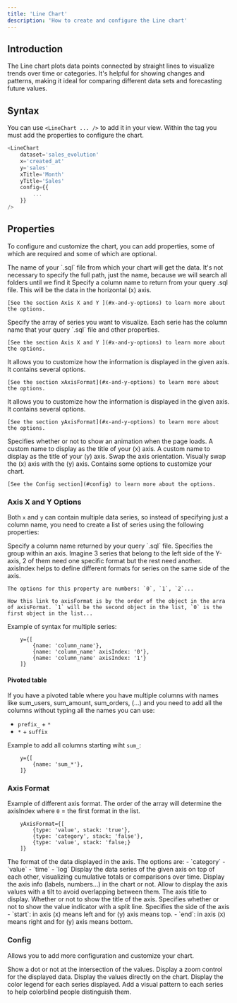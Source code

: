 ```yaml
---
title: 'Line Chart'
description: 'How to create and configure the Line chart'
---
```


## Introduction
The Line chart plots data points connected by straight lines to visualize trends over time or categories. It's helpful for showing changes and patterns, making it ideal for comparing different data sets and forecasting future values.

## Syntax
You can use `<LineChart ... />` to add it in your view. Within the tag you must add the properties to configure the chart.

``` js
<LineChart
	dataset='sales_evolution'
    x='created_at'
    y='sales'
    xTitle='Month'
    yTitle='Sales'
    config={{ 
        ...
    }}
/>
```

## Properties
To configure and customize the chart, you can add properties, some of which are required and some of which are optional.

<ParamField path="query" type="string" required>
    The name of your `.sql` file from which your chart will get the data. It's not necessary to specify the full path, just the name, because we will search all folders until we find it
</ParamField>

<ParamField path="x" type="string | array" required>
    Specify a column name to return from your query .sql file. This will be the data in the horizontal (x) axis.

    [See the section Axis X and Y ](#x-and-y-options) to learn more about the options.
</ParamField>

<ParamField path="y" type="string | array" required>
    Specify the array of series you want to visualize. Each serie has the column name that your query `.sql` file and other properties.
    
    [See the section Axis X and Y ](#x-and-y-options) to learn more about the options.
</ParamField>

<ParamField path="xAxisFormat" type="array">
    It allows you to customize how the information is displayed in the given axis. It contains several options.    
    
    [See the section xAxisFormat](#x-and-y-options) to learn more about the options.
</ParamField>

<ParamField path="yAxisFormat" type="array">
    It allows you to customize how the information is displayed in the given axis. It contains several options.    

    [See the section yAxisFormat](#x-and-y-options) to learn more about the options.
</ParamField>

<ParamField path="animation" type="boolean">
    Specifies whether or not to show an animation when the page loads.
</ParamField>

<ParamField path="xTitle" type="string">
    A custom name to display as the title of your (x) axis.
</ParamField>

<ParamField path="yTitle" type="string">
    A custom name to display as the title of your (y) axis.
</ParamField>

<ParamField path="swapAxis" type="boolean">
    Swap the axis orientation. Visually swap the (x) axis with the (y) axis.
</ParamField>

<ParamField path="config" type="array">
    Contains some options to customize your chart.
    
    [See the Config section](#config) to learn more about the options.
</ParamField>

### Axis X and Y Options

Both `x` and `y` can contain multiple data series, so instead of specifying just a column name, you need to create a list of series using the following properties:

<ParamField path="name" type="string">
    Specify a column name returned by your query `.sql` file.
</ParamField>

<ParamField path="axisIndex" type="string">
    Specifies the group within an axis. Imagine 3 series that belong to the left side of the Y-axis, 2 of them need one specific format but the rest need another. axisIndex helps to define different formats for series on the same side of the axis.

    The options for this property are numbers: `0`, `1`, `2`...

    How this link to axisFormat is by the order of the object in the arra of axisFormat. `1` will be the second object in the list, `0` is the first object in the list...
</ParamField>

Example of syntax for multiple series:

```
    y={[
		{name: 'column_name'},
		{name: 'column_name' axisIndex: '0'},
		{name: 'column_name' axisIndex: '1'}
    ]}
```

#### Pivoted table
If you have a pivoted table where you have multiple columns with names like sum_users, sum_amount, sum_orders, (...) and you need to add all the columns without typing all the names you can use:

- `prefix_` + `*`
- `*` + `suffix`

Example to add all columns starting wiht `sum_`:
```
    y={[
		{name: 'sum_*'},
    ]}
```
### Axis Format

Example of different axis format. The order of the array will determine the axisIndex where `0` = the first format in the list.

```
    yAxisFormat={[
		{type: 'value', stack: 'true'},
		{type: 'category', stack: 'false'},
		{type: 'value', stack: 'false;}
    ]}
```
<ParamField path="type" type="string">
    The format of the data displayed in the axis. The options are:
    - `category`
    - `value`
    - `time`
    - `log`
</ParamField>

<ParamField path="stack" type="boolean">
    Display the data series of the given axis on top of each other, visualizing cumulative totals or comparisons over time.
</ParamField>

<ParamField path="showAxis" type="boolean">
    Display the axis info (labels, numbers...) in the chart or not.
</ParamField>

<ParamField path="rotate" type="number">
    Allow to display the axis values with a tilt to avoid overlapping between them.
</ParamField>

<ParamField path="displayName" type="string | null">
    The axis title to display.
</ParamField>

<ParamField path="showAxisTitle" type="boolean">
    Whether or not to show the title of the axis.
</ParamField>

<ParamField path="showSplitLine" type="boolean">
    Specifies whether or not to show the value indicator with a split line.
</ParamField>

<ParamField path="axisAlign" type="boolean">
    Specifies the side of the axis
    - `start`: in axis (x) means left and for (y) axis means top.
    - `end`: in axis (x) means right and for (y) axis means bottom.
</ParamField>

### Config
Allows you to add more configuration and customize your chart.

<ParamField path="showDots" type="boolean">
    Show a dot or not at the intersection of the values.
</ParamField>

<ParamField path="showZoom" type="boolean">
    Display a zoom control for the displayed data.
</ParamField>

<ParamField path="showValues" type="boolean">
 Display the values directly on the chart.
</ParamField>

<ParamField path="showLegend" type="boolean">
    Display the color legend for each series displayed.
</ParamField>

<ParamField path="showDecal" type="boolean">
    Add a visual pattern to each series to help colorblind people distinguish them.
</ParamField>